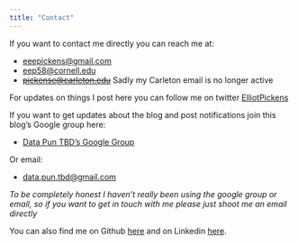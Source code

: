 ```yaml
---
title: "Contact"
---
```


If you want to contact me directly you can reach me at:

+ [eeepickens@gmail.com](mailto:eeepickens@gmail.com)
+ [eep58@cornell.edu](mailto:eep58@cornell.edu)
+ ~~[pickense@carleton.edu](mailto:pickense@carleton.edu)~~ Sadly my Carleton email is no longer active

For updates on things I post here you can follow me on twitter [ElliotPickens](https://twitter.com/ElliotPickens)

If you want to get updates about the blog and post notifications join this blog's Google group here:

+ [Data Pun TBD's Google Group](http://groups.google.com/group/data-pun-tbd)

Or email:

+ [data.pun.tbd@gmail.com](mailto:data.pun.tbd@gmail.com)

*To be completely honest I haven't really been using the google group or email, so if you want to get in touch with me please just shoot me an email directly*

<!--
Also, just in case anyone runs across this page is interested in hiring me you can find my resume below. 

+ <h><a href="ep_cv.pdf">Elliot Pickens CV</a></h>
-->
You can also find me on Github [here](https://github.com/epickens) and on Linkedin [here](https://www.linkedin.com/in/elliot-pickens-21502b142/). 
